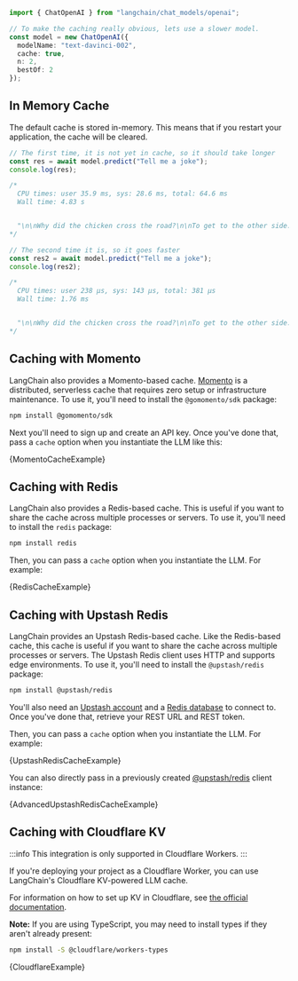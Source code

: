 
```typescript
import { ChatOpenAI } from "langchain/chat_models/openai";

// To make the caching really obvious, lets use a slower model.
const model = new ChatOpenAI({
  modelName: "text-davinci-002",
  cache: true,
  n: 2,
  bestOf: 2
});
```

## In Memory Cache

The default cache is stored in-memory. This means that if you restart your application, the cache will be cleared.

```typescript
// The first time, it is not yet in cache, so it should take longer
const res = await model.predict("Tell me a joke");
console.log(res);

/*
  CPU times: user 35.9 ms, sys: 28.6 ms, total: 64.6 ms
  Wall time: 4.83 s


  "\n\nWhy did the chicken cross the road?\n\nTo get to the other side."
*/
```


```typescript
// The second time it is, so it goes faster
const res2 = await model.predict("Tell me a joke");
console.log(res2);

/*
  CPU times: user 238 µs, sys: 143 µs, total: 381 µs
  Wall time: 1.76 ms


  "\n\nWhy did the chicken cross the road?\n\nTo get to the other side."
*/
```

## Caching with Momento

LangChain also provides a Momento-based cache. [Momento](https://gomomento.com) is a distributed, serverless cache that requires zero setup or infrastructure maintenance. To use it, you'll need to install the `@gomomento/sdk` package:

```bash npm2yarn
npm install @gomomento/sdk
```

Next you'll need to sign up and create an API key. Once you've done that, pass a `cache` option when you instantiate the LLM like this:


<CodeBlock language="typescript">{MomentoCacheExample}</CodeBlock>

## Caching with Redis

LangChain also provides a Redis-based cache. This is useful if you want to share the cache across multiple processes or servers. To use it, you'll need to install the `redis` package:

```bash npm2yarn
npm install redis
```

Then, you can pass a `cache` option when you instantiate the LLM. For example:


<CodeBlock language="typescript">{RedisCacheExample}</CodeBlock>

## Caching with Upstash Redis

LangChain provides an Upstash Redis-based cache. Like the Redis-based cache, this cache is useful if you want to share the cache across multiple processes or servers. The Upstash Redis client uses HTTP and supports edge environments. To use it, you'll need to install the `@upstash/redis` package:

```bash npm2yarn
npm install @upstash/redis
```

You'll also need an [Upstash account](https://docs.upstash.com/redis#create-account) and a [Redis database](https://docs.upstash.com/redis#create-a-database) to connect to. Once you've done that, retrieve your REST URL and REST token.

Then, you can pass a `cache` option when you instantiate the LLM. For example:


<CodeBlock language="typescript">{UpstashRedisCacheExample}</CodeBlock>

You can also directly pass in a previously created [@upstash/redis](https://docs.upstash.com/redis/sdks/javascriptsdk/overview) client instance:


<CodeBlock language="typescript">{AdvancedUpstashRedisCacheExample}</CodeBlock>

## Caching with Cloudflare KV

:::info
This integration is only supported in Cloudflare Workers.
:::

If you're deploying your project as a Cloudflare Worker, you can use LangChain's Cloudflare KV-powered LLM cache.

For information on how to set up KV in Cloudflare, see [the official documentation](https://developers.cloudflare.com/kv/).

**Note:** If you are using TypeScript, you may need to install types if they aren't already present:

```bash npm2yarn
npm install -S @cloudflare/workers-types
```


<CodeBlock language="typescript">{CloudflareExample}</CodeBlock>
